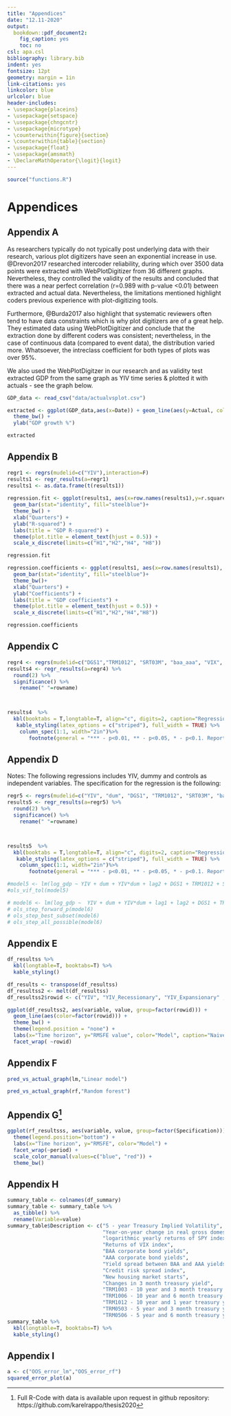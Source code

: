 ```yaml
---
title: "Appendices"
date: "12.11-2020"
output: 
  bookdown::pdf_document2:
    fig_caption: yes
    toc: no
csl: apa.csl
bibliography: library.bib
indent: yes
fontsize: 12pt
geometry: margin = 1in
link-citations: yes
linkcolor: blue
urlcolor: blue
header-includes:
- \usepackage{placeins}
- \usepackage{setspace}
- \usepackage{chngcntr}
- \usepackage{microtype}
- \counterwithin{figure}{section}
- \counterwithin{table}{section}
- \usepackage{float}
- \usepackage{amsmath}
- \DeclareMathOperator{\logit}{logit}
---
```


```r
source("functions.R")
```


# Appendices

## Appendix A

As researchers typically do not typically post underlying data with their research, various plot digitizers have seen an exponential increase in use. @Drevon2017 researched intercoder reliability, during which over 3500 data points were extracted with WebPlotDigitizer from 36 different graphs. Nevertheless, they controlled the validity of the results and concluded that there was a near perfect correlation (r=0.989 with p-value <0.01) between extracted and actual data. Nevertheless, the limitations mentioned highlight coders previous experience with plot-digitizing tools.

Furthermore, @Burda2017 also highlight that systematic reviewers often tend to have data constraints which is why plot digitizers are of a great help. They estimated data using WebPlotDigitizer and conclude that the extraction done by different coders was consistent; nevertheless, in the case of continuous data (compared to event data), the distribution varied more. Whatsoever, the intreclass coefficient for both types of plots was over 95%.

We also used the WebPlotDigitzer in our research and as validity test extracted GDP from the same graph as YIV time series & plotted it with actuals - see the graph below.



```r
GDP_data <- read_csv("data/actualvsplot.csv")

extracted <- ggplot(GDP_data,aes(x=Date)) + geom_line(aes(y=Actual, color="Actual"), color="red") + geom_line(aes(y=Extracted, color="Extracted"), color="blue") +
  theme_bw() +
  ylab("GDP growth %") 

extracted

```


\newpage
## Appendix B

```r
regr1 <- regrs(mudelid=c("YIV"),interaction=F)
results1 <- regr_results(a=regr1)
results1 <- as.data.frame(t(results1))
  
regression.fit <- ggplot(results1, aes(x=row.names(results1),y=r.squared))+
  geom_bar(stat="identity", fill="steelblue")+
  theme_bw() +
  xlab("Quarters") +
  ylab("R-squared") +
  labs(title = "GDP R-squared") + 
  theme(plot.title = element_text(hjust = 0.5)) +
  scale_x_discrete(limits=c("H1","H2","H4", "H8"))

regression.fit
```



```r

regression.coefficients <- ggplot(results1, aes(x=row.names(results1), y=YIV_estimate))+
  geom_bar(stat="identity", fill="steelblue")+
  theme_bw()+
  xlab("Quarters") +
  ylab("Coefficients") +
  labs(title = "GDP coefficients") +
  theme(plot.title = element_text(hjust = 0.5)) +
  scale_x_discrete(limits=c("H1","H2","H4","H8"))

regression.coefficients

```

\newpage
## Appendix C

```r
regr4 <- regrs(mudelid=c("DGS1","TRM1012", "SRT03M", "baa_aaa", "VIX", "housng", "gz_spr", "spy_logreturn"),interaction=F)
results4 <- regr_results(a=regr4) %>%
  round(2) %>%
  significance() %>%
    rename(" "=rowname)



results4  %>%
  kbl(booktabs = T,longtable=T, align="c", digits=2, caption="Regression with state-dependency") %>%
   kable_styling(latex_options = c("striped"), full_width = TRUE) %>%
    column_spec(1:1, width="2in")%>%
       footnote(general = "*** - p<0.01, ** - p<0.05, * - p<0.1. Reported standard error is adjusted for heteroskedasticity")
```

\newpage
## Appendix D

Notes: The following regressions includes YIV, dummy and controls as independent variables. The specification for the regression is the following:

\begin{equation}
\sum_{j=1}^{j=H}log(1+GDP_{i,t+j})/H = \alpha_{H}+ \beta_{H} \sigma_{IV,t}^{INT} +\varepsilon_{t+H}
\end{equation}




```r
regr5 <- regrs(mudelid=c("YIV", "dum", "DGS1", "TRM1012", "SRT03M", "baa_aaa", "VIX", "housng", "gz_spr", "spy_logreturn"),interaction=F)
results5 <- regr_results(a=regr5) %>%
  round(2) %>%
  significance() %>%
    rename(" "=rowname)



results5  %>%
  kbl(booktabs = T,longtable=T, align="c", digits=2, caption="Regression with state-dependency") %>%
   kable_styling(latex_options = c("striped"), full_width = TRUE) %>%
    column_spec(1:1, width="2in")%>%
       footnote(general = "*** - p<0.01, ** - p<0.05, * - p<0.1. Reported standard error is adjusted for heteroskedasticity")

#model5 <- lm(log_gdp ~ YIV + dum + YIV*dum + lag2 + DGS1 + TRM1012 + SRT03M + baa_aaa + VIX + housng + gz_spr + spy_logreturn, df)
#ols_vif_tol(model5)

# model6 <- lm(log_gdp ~  YIV + dum + YIV*dum + lag1 + lag2 + DGS1 + TRM1012 + SRT03M + baa_aaa + VIX + housng + gz_spr + spy_logreturn, df)
# ols_step_forward_p(model6)
# ols_step_best_subset(model6)
# ols_step_all_possible(model6)

```
\newpage

## Appendix E


```r

df_resultss %>%
  kbl(longtable=T, booktabs=T) %>%
  kable_styling() 
```


```r

df_results <- transpose(df_resultss)
df_resultss2 <- melt(df_resultss)
df_resultss2$rowid <- c("YIV", "YIV_Recessionary", "YIV_Expansionary" ,"Naive", "Naive_Recessionary", "Naive_Expansionary", "TRM", "CRS","Full model", "Full - reccessionary", "Full - expansionary")

ggplot(df_resultss2, aes(variable, value, group=factor(rowid))) +
  geom_line(aes(color=factor(rowid))) +
  theme_bw() +
  theme(legend.position = "none") +
  labs(x="Time horizon", y="RMSFE value", color="Model", caption="Naive refers to regressions with GDP and its lags, TRM - term spreads, CRS - credit spreads") +
  facet_wrap( ~rowid)


```
\newpage

## Appendix F

```r


pred_vs_actual_graph(lm,"Linear model") 

```

```r


pred_vs_actual_graph(rf,"Random forest")


```

\newpage
## Appendix G^[Full R-Code with data is available upon request in github repository: https://github.com/karelrappo/thesis2020]


```r

ggplot(rf_resultsss, aes(variable, value, group=factor(Specification))) + geom_line(aes(color=factor(Specification))) +
  theme(legend.position="bottom") +
  labs(x="Time horizon", y="RMSFE", color="Model") + 
  facet_wrap(~period) +
  scale_color_manual(values=c("blue", "red")) +
  theme_bw()

```


\newpage
## Appendix H

```r
summary_table <- colnames(df_summary)
summary_table <- summary_table %>%
  as_tibble() %>%
  rename(Variable=value)
summary_table$Description <- c("5 - year Treasury Implied Volatility",
                               "Year-on-year change in real gross domestic product",
                               "logarithmic yearly returns of SPY index",
                               "Returns of VIX index",
                               "BAA corporate bond yields",
                               "AAA corporate bond yields",
                               "Yield spread between BAA and AAA yields",
                               "Credit risk spread index",
                               "New housing market starts",
                               "Changes in 3 month treasury yield",
                               "TRM1003 - 10 year and 3 month treasury yield spread",
                               "TRM1006 - 10 year and 6 month treasury yield spread",
                               "TRM1012 - 10 year and 1 year treasury yield spread",
                               "TRM0503 - 5 year and 3 month treasury yield spread",
                               "TRM0506 - 5 year and 6 month treasury yield spread")
summary_table %>%
  kbl(longtable=T, booktabs=T) %>%
  kable_styling() 
```

\newpage
## Appendix I


```r
a <- c("OOS_error_lm","OOS_error_rf")
squared_error_plot(a)
```



